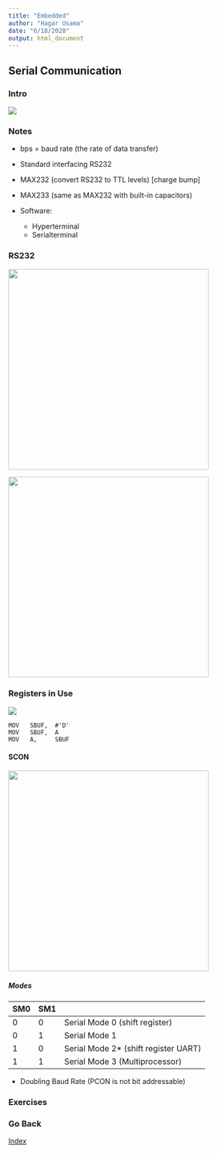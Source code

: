 ```yaml
---
title: "Embedded"
author: "Hagar Usama"
date: "6/18/2020"
output: html_document
---
```


## Serial Communication {.tabset}

### Intro
<img src="images/Serial Communication.jpg">

### Notes
* bps = baud rate (the rate of data transfer)
* Standard interfacing RS232
* MAX232 (convert RS232 to TTL levels) [charge bump]
* MAX233 (same as MAX232 with built-in capacitors)

* Software:
  * Hyperterminal
  * Serialterminal

### RS232
<img src="images/RS232 DB-25 1.png" width="400" height="400">

<img src="images/RS232 DB-9 2.png" width="400" height="400">

### Registers in Use
<img src="images/Registers in Serial Comm.jpg" >

```Assembly
MOV   SBUF,  #'D'
MOV   SBUF,  A
MOV   A,     SBUF
```

#### SCON

<img src="images/SCON_bits.png" width="400" height="400">

##### Modes
| SM0 | SM1 |     |
| :---| :---| :---|
| 0   | 0   | Serial Mode 0 (shift register)|
| 0   | 1   | Serial Mode 1 |
| 1   | 0   | Serial Mode 2* (shift register UART)|
| 1   | 1   | Serial Mode 3 (Multiprocessor)|


* Doubling Baud Rate (PCON is not bit addressable)

### Exercises
### Go Back

<a href="../index.html">Index</a>

##